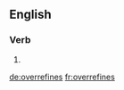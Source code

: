 ==English==

===Verb===
{{head|en|verb form}}

# {{en-third-person singular of|overrefine}}

[[de:overrefines]]
[[fr:overrefines]]